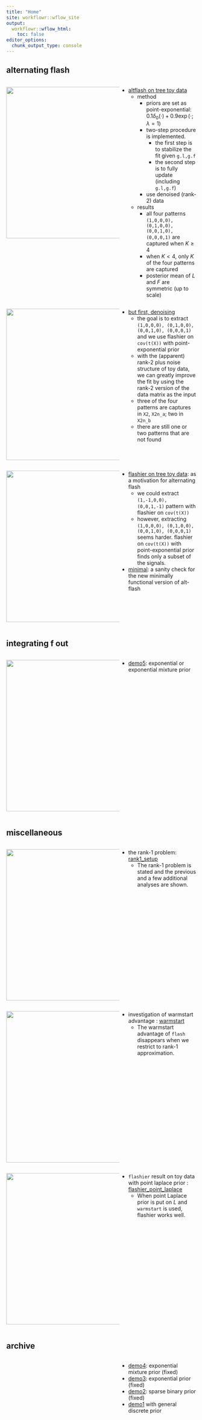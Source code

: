 ```yaml
---
title: "Home"
site: workflowr::wflow_site
output:
  workflowr::wflow_html:
    toc: false
editor_options:
  chunk_output_type: console
---
```



## alternating flash

:::: {style="display: flex;"}
::: {style="min-width: 300px; max-width: 300px"}
<img src="https://joonsukkang.github.io/mf/figure/tree_toy_altflash_1.Rmd/unnamed-chunk-14-2.png" width="400">
:::
::: {}
+ [altflash on tree toy data](tree_toy_altflash_1.html)
  + method
    + priors are set as point-exponential: $0.1\delta_0(\cdot)+0.9\exp(\cdot; \lambda=1)$
    + two-step procedure is implemented. 
      + the first step is to stabilize the fit given `g.l,g.f`
      + the second step is to fully update (including `g.l,g.f`)
    + use denoised (rank-2) data
  + results
    + all four patterns `(1,0,0,0), (0,1,0,0), (0,0,1,0), (0,0,0,1)` are captured when $K\geq4$
    + when $K<4$, only $K$ of the four patterns are captured
    + posterior mean of $L$ and $F$ are symmetric (up to scale)

:::
::::




:::: {style="display: flex;"}
::: {style="min-width: 300px; max-width: 300px"}
<img src="https://joonsukkang.github.io/mf/figure/tree_toy_flashier_denoising.Rmd/unnamed-chunk-8-2.png" width="400">
:::
::: {}
+ [but first, denoising](tree_toy_flashier_denoising.html)
  + the goal is to extract `(1,0,0,0), (0,1,0,0), (0,0,1,0), (0,0,0,1)` and we use flashier on `cov(t(X))` with point-exponential prior
  + with the (apparent) rank-2 plus noise structure of toy data, we can greatly improve the fit by using the rank-2 version of the data matrix as the input
  + three of the four patterns are captures in `X2`, `X2n_a`; two in `X2n_b`
  + there are still one or two patterns that are not found

:::
::::








:::: {style="display: flex;"}
::: {style="min-width: 300px; max-width: 300px"}
<img src="https://raw.githubusercontent.com/joonsukkang/mf/master/docs/figure/tree_toy_flashier.Rmd/unnamed-chunk-10-1.png" width="400">
:::
::: {}
+ [flashier on tree toy data](tree_toy_flashier.html): as a motivation for alternating flash
  + we could extract `(1,-1,0,0), (0,0,1,-1)` pattern with flashier on `cov(t(X))`
  + however, extracting `(1,0,0,0), (0,1,0,0), (0,0,1,0), (0,0,0,1)` seems harder. flashier on `cov(t(X))` with point-exponential prior finds only a subset of the signals.
  

+ [minimal](alt-flash-sanity.html): a sanity check for the new minimally functional version of alt-flash


:::
::::



## integrating f out



:::: {style="display: flex;"}
::: {style="min-width: 300px; max-width: 300px"}
<img src="https://joonsukkang.github.io/mf/figure/demo5_model_exp_or_expmix.Rmd/unnamed-chunk-20-1.png" width="400">
:::
::: {}
+ [demo5](demo5_model_exp_or_expmix.html): exponential or exponential mixture prior


:::
::::


## miscellaneous

:::: {style="display: flex;"}
::: {style="min-width: 300px; max-width: 300px"}
<img src="https://joonsukkang.github.io/mf/figure/rank1_setup.Rmd/unnamed-chunk-7-1.png" width="400">
:::
::: {}
+ the rank-1 problem: [rank1_setup](rank1_setup.html)
  + The rank-1 problem is stated and the previous and a few additional analyses are shown.
:::
::::

:::: {style="display: flex;"}
::: {style="min-width: 300px; max-width: 300px"}
<img src="https://joonsukkang.github.io/mf/figure/warmstart.Rmd/unnamed-chunk-7-1.png" width="400">
:::
::: {}

+ investigation of warmstart advantage  : [warmstart](warmstart.html)
  + The warmstart advantage of `flash` disappears when we restrict to rank-1 approximation.

:::
::::

:::: {style="display: flex;"}
::: {style="min-width: 300px; max-width: 300px"}
<img src="https://joonsukkang.github.io/mf/figure/flashier_point_laplace.Rmd/unnamed-chunk-4-1.png" width="400">
:::
::: {}

+ `flashier` result on toy data with point laplace prior : [flashier_point_laplace](flashier_point_laplace.html)
  + When point Laplace prior is put on $L$ and `warmstart` is used, flashier works well.

:::
::::


## archive
:::: {style="display: flex;"}
::: {style="min-width: 300px; max-width: 300px"}
:::
::: {}

+ [demo4](model_exp_mixture_prior.html): exponential mixture prior (fixed)
+ [demo3](model_exp_prior.html): exponential prior (fixed)
+ [demo2](demo2_toy.html): sparse binary prior (fixed)
+ [demo1](demo_toy.html) with general discrete prior


:::
::::


